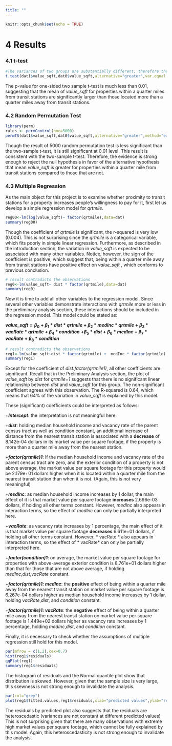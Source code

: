 ---
title: ""
---

```{r setup, include=FALSE}
knitr::opts_chunk$set(echo = TRUE)
```

# 4 Results

### 4.1 t-test

```{r message=FALSE}
#The variances of two groups are substantially different, therefore the Welch (or Satterthwaite) approximation is used and the pooled estimator of variance is not used.
t.test(dat1$value_sqft,dat0$value_sqft,alternative="greater",var.equal = FALSE)
```

The p-value for one-sided two sample t-test is much less than 0.01, suggesting that the mean of *value_sqft* for properties within a quarter miles from transit stations are significantly larger than those located more than a quarter miles away from transit stations. 

### 4.2 Random Permutation Test
```{r message=FALSE}
library(perm)
rules <- permControl(nmc=5000)
permTS(dat1$value_sqft,dat0$value_sqft,alternative="greater",method="exact.mc",control=rules)
```

Though the result of 5000 random permutation test is less significant than the two-sample t-test, it is still significant at 0.01 level. This result is consistent with the two-sample t-test. Therefore, the evidence is strong enough to reject the null hypothesis in favor of the alternative hypothesis that mean *value_sqft* is greater for properties within a quarter mile from transit stations compared to those that are not.

### 4.3 Multiple Regression
As the main object for this project is to examine whether proximity to transit stations for a property increases people’s willingness to pay for it, first let us develop a simple regression model for *qrtmile*.

```{r message=FALSE}
reg00<-lm(log(value_sqft)~ factor(qrtmile),data=dat)
summary(reg00)
```

Though the coefficient of *qrtmile* is significant, the r-squared is very low (0.004). This is not surprising since the *qrtmile* is a categorical variable, which fits poorly in simple linear regression. Furthermore, as described in the introduction section, the variation in *value_sqft* is expected to be associated with many other variables. Notice, however, the sign of the coefficient is positive, which suggest that, being within a quarter mile away from transit stations have positive effect on *value_sqft *, which conforms to previous conclusion.

```{r message=FALSE}
# result contradicts the observations
reg0<-lm(value_sqft~ dist * factor(qrtmile),data=dat)
summary(reg0)
```

Now it is time to add all other variables to the regression model. Since several other variables demonstrate interactions with *qrtmile* more or less in the preliminary analysis section, these interactions should be included in the regression model. This model could be stated as:

***value_sqft*$=\beta_0+\beta_1*dist*qrtmile+\beta_2*medInc*qrtmile+\beta_3*vacRate*qrtmile+\beta_4*condition$**
**$+\beta_5*dist+\beta_6*medInc+\beta_7*vacRate+\beta_8*condition$**

```{r message=FALSE}
# result contradicts the observations
reg1<-lm(value_sqft~dist * factor(qrtmile) +  medInc * factor(qrtmile) + vacRate * factor(qrtmile) +  factor(condition),data=dat)
summary(reg1)
```
Except for the coefficient of *dist:factor(qrtmile1)*, all other coefficients are significant. Recall that in the Preliminary Analysis section, the plot of *value_sqft* by *dist* for *qrtmile=1* suggests that there is no significant linear relationship between *dist* and *value_sqft* for this group. The non-significant coefficient agrees with this observation. The R-squared is 0.64, which means that 64% of the variation in *value_sqft* is explained by this model. 

These (significant) coefficients could be interpreted as follows:

+***Intercept***: the interpretation is not meaningful here.

+***dist***: holding median household income and vacancy rate of the parent census tract as well as condition constant, an additional increase of distance from the nearest transit station is associated with a **decrease** of 8.142e-04 dollars in its market value per square footage, if the property is more than a quarter mile away from the nearest station.

+***factor(qrtmile)1***: If the median household income and vacancy rate of the parent census tract are zero, and the exterior condition of a property is not above average, the market value per square footage for this property would be 2.179e+01 dollars higher when it is located within a quarter mile from the nearest transit station than when it is not. (Again, this is not very meaningful)

+***medInc***: as median household income increases by 1 dollar, the main effect of it is that market value per square footage **increases** 2.696e-03 dollars, if holding all other terms constant. However, *medInc* also appears in interaction terms, so the effect of *medInc* can only be partially interpreted here.

+***vacRate***: as vacancy rate increases by 1 percentage, the main effect of it is that market value per square footage **decreases** 6.611e+01 dollars, if holding all other terms constant. However, * vacRate * also appears in interaction terms, so the effect of * vacRate* can only be partially interpreted here.

+***factor(condition)1***: on average, the market value per square footage for properties with above-average exterior condition is 8.761e+01 dollars higher than that for those that are not above average, if holding *medInc*,*dist*,*vacRate* constant.

+***factor(qrtmile)1: medInc***: the **positive** effect of being within a quarter mile away from the nearest transit station on market value per square footage is 6.267e-04 dollars higher as median household income increases by 1 dollar, holding *vacRate*,*dist*, and *condition* constant.

+***factor(qrtmile)1: vacRate***: the **negative** effect of being within a quarter mile away from the nearest transit station on market value per square footage is 1.449e+02 dollars higher as vacancy rate increases by 1 percentage, holding *medInc*,*dist*, and *condition* constant.

Finally, it is necessary to check whether the assumptions of multiple regression still hold for this model.
```{r message=FALSE, out.width ='100%', fig.asp=0.5}
par(mfrow = c(1,2),cex=0.7)
hist(reg1$residuals)
qqPlot(reg1)
summary(reg1$residuals)
```
The histogram of residuals and the Normal quantile plot show that distribution is skewed. However, given that the sample size is very large, this skewness is not strong enough to invalidate the analysis.

```{r message=FALSE}
par(col="grey")
plot(reg1$fitted.values,reg1$residuals,xlab="predicted values",ylab="residuals",main="Residuals by Predicted Plot")
```
The residuals by predicted plot also suggests that the residuals are heteroscedastic (variances are not constant at different predicted values) This is not surprising given that there are many observations with extreme high market values per square footage, which cannot be fully explained by this model. Again, this heteroscedasticity is not strong enough to invalidate the analysis. 